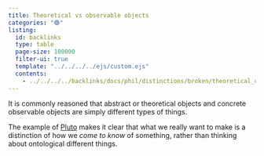 ```yaml
---
title: Theoretical vs observable objects
categories: "🟢"
listing:
  id: backlinks
  type: table
  page-size: 100000
  filter-ui: true
  template: "../../../../ejs/custom.ejs"
  contents:
    - ../../../../backlinks/docs/phil/distinctions/broken/theoretical_observable.yml
---
```


It is commonly reasoned that abstract or theoretical objects and concrete 
observable objects are simply different types of things. 

The example of [Pluto](/docs/phil/situations/pluto.qmd) makes it clear that what 
we really want to make is a distinction of how we *come to know* of something, 
rather than thinking about ontological different things.
